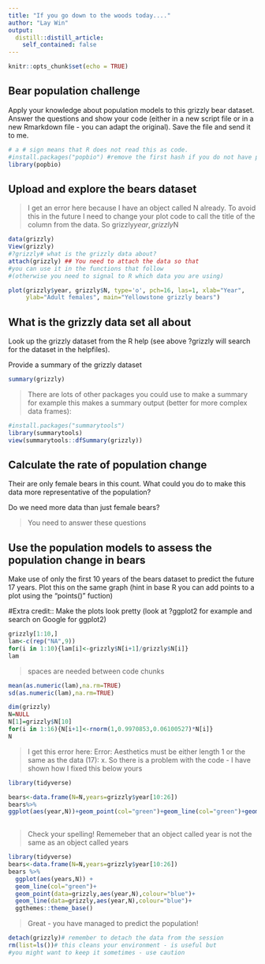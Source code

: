 ```yaml
---
title: "If you go down to the woods today...."
author: "Lay Win"
output:
  distill::distill_article:
    self_contained: false
---
```


```r
knitr::opts_chunk$set(echo = TRUE)
```

## Bear population challenge
Apply your knowledge about population models to this grizzly bear dataset. Answer the questions and show your code (either in a new script file or in a new Rmarkdown file - you can adapt the original). Save the file and send it to me. 


```r
# a # sign means that R does not read this as code. 
#install.packages("popbio") #remove the first hash if you do not have popbio installed as a package 
library(popbio)
```

## Upload and explore the bears dataset

> I get an error here because I have an object called N already. To avoid this in the future I need to change your plot code to call the title of the column from the data. So grizzly$year, grizzly$N

```r
data(grizzly)
View(grizzly)
#?grizzly# what is the grizzly data about?
attach(grizzly) ## You need to attach the data so that 
#you can use it in the functions that follow 
#(otherwise you need to signal to R which data you are using)

plot(grizzly$year, grizzly$N, type='o', pch=16, las=1, xlab="Year", 
     ylab="Adult females", main="Yellowstone grizzly bears") 
```

## What is the grizzly data set all about

Look up the grizzly dataset from the R help (see above ?grizzly will search for the dataset in the helpfiles).

Provide a summary of the grizzly dataset
```r
summary(grizzly)
```

> There are lots of other packages you could use to make a summary for example this makes a summary output (better for more complex data frames):

```r
#install.packages("summarytools")
library(summarytools)
view(summarytools::dfSummary(grizzly))

```

## Calculate the rate of population change 

Their are only female bears in this count. What could you do to make this data more representative of the population?

Do we need more data than just female bears?

> You need to answer these questions

## Use the population models to assess the population change in bears 

Make use of only the first 10 years of the bears dataset to predict the future 17 years.
Plot this on the same graph (hint in base R you can add points to a plot using the "points()" fuction)

#Extra credit:: Make the plots look pretty (look at ?ggplot2 for example and search on Google for ggplot2)

```r
grizzly[1:10,]
lam<-c(rep("NA",9))
for(i in 1:10){lam[i]<-grizzly$N[i+1]/grizzly$N[i]}
lam
```

>spaces are needed between code chunks

```r
mean(as.numeric(lam),na.rm=TRUE)
sd(as.numeric(lam),na.rm=TRUE)
```

 
```r
dim(grizzly)
N=NULL
N[1]=grizzly$N[10]
for(i in 1:16){N[i+1]<-rnorm(1,0.9970853,0.06100527)*N[i]}
N
```

> I get this error here: Error: Aesthetics must be either length 1 or the same as the data (17): x. So there is a problem with the code - I have shown how I fixed this below yours 



```r
library(tidyverse)

bears<-data.frame(N=N,years=grizzly$year[10:26])
bears%>%
ggplot(aes(year,N))+geom_point(col="green")+geom_line(col="green")+geom_point(data=grizzly,aes(year,N),colour="blue")+geom_line(data=grizzly,aes(year,N),colour="blue")+ggthemes::theme_base()
  
```

> Check your spelling! Rememeber that an object called year is not the same as an object called years

```r
library(tidyverse)
bears<-data.frame(N=N,years=grizzly$year[10:26])
bears %>%
  ggplot(aes(years,N)) +
  geom_line(col="green")+
  geom_point(data=grizzly,aes(year,N),colour="blue")+
  geom_line(data=grizzly,aes(year,N),colour="blue")+
  ggthemes::theme_base()

```


> Great - you have managed to predict the population!
  


```r
detach(grizzly)# remember to detach the data from the session
rm(list=ls())# this cleans your environment - is useful but 
#you might want to keep it sometimes - use caution
```


